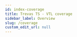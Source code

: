 ```yaml
---
id: index-coverage
title: Trevas TS - VTL coverage
sidebar_label: Overview
slug: /coverage
custom_edit_url: null
---
```



<div>
	<div className="row">
		<div className="col">
			<Card
				title="General purpose operators"
				page={useBaseUrl('/coverage/general-operators')}
			/>
		</div>
		<div className="col">
			<Card
				title="Join operators"
				page={useBaseUrl('/coverage/join-operators')}
			/>
		</div>
		<div className="col">
			<Card
				title="String operators"
				page={useBaseUrl('/coverage/string-operators')}
			/>
		</div>
	</div>
	<div className="row">
		<div className="col">
			<Card
				title="Numeric operators"
				page={useBaseUrl('/coverage/numeric-operators')}
			/>
		</div>
		<div className="col">
			<Card
				title="Comparison operators"
				page={useBaseUrl('/coverage/comparison-operators')}
			/>
		</div>
		<div className="col">
			<Card
				title="Boolean operators"
				page={useBaseUrl('/coverage/boolean-operators')}
			/>
		</div>
	</div>
	<div className="row">
		<div className="col">
			<Card
				title="Time operators"
				page={useBaseUrl('/coverage/time-operators')}
			/>
		</div>
		<div className="col">
			<Card
				title="Set operators"
				page={useBaseUrl('/coverage/set-operators')}
			/>
		</div>
		<div className="col">
			<Card
				title="Hierarchical aggregation"
				page={useBaseUrl('/coverage/hierarchical-aggregation')}
			/>
		</div>
	</div>
	<div className="row">
		<div className="col">
			<Card
				title="Aggregate operators"
				page={useBaseUrl('/coverage/aggregate-operators')}
			/>
		</div>
		<div className="col">
			<Card
				title="Analytic operators"
				page={useBaseUrl('/coverage/analytic-operators')}
			/>
		</div>
		<div className="col">
			<Card
				title="Data validation operators"
				page={useBaseUrl('/coverage/data-validation-operators')}
			/>
		</div>
	</div>
	<div className="row">
		<div className="col">
			<Card
				title="Conditional operators"
				page={useBaseUrl('/coverage/conditional-operators')}
			/>
		</div>
		<div className="col">
			<Card
				title="Clause operators"
				page={useBaseUrl('/coverage/clause-operators')}
			/>
		</div>
	</div>
</div>
